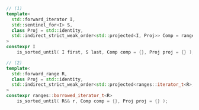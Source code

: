 ```cpp
// (1)
template<
  std::forward_iterator I,
  std::sentinel_for<I> S,
  class Proj = std::identity,
  std::indirect_strict_weak_order<std::projected<I, Proj>> Comp = ranges::less
>
constexpr I
    is_sorted_until( I first, S last, Comp comp = {}, Proj proj = {} );

// (2)
template<
  std::forward_range R,
  class Proj = std::identity,
  std::indirect_strict_weak_order<std::projected<ranges::iterator_t<R>, Proj>> Comp = ranges::less
>
constexpr ranges::borrowed_iterator_t<R>
    is_sorted_until( R&& r, Comp comp = {}, Proj proj = {} );
```
